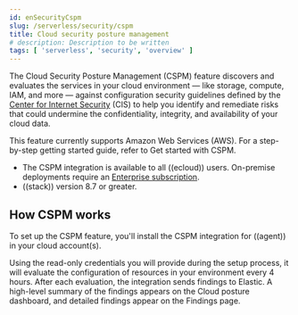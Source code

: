 ```yaml
---
id: enSecurityCspm
slug: /serverless/security/cspm
title: Cloud security posture management
# description: Description to be written
tags: [ 'serverless', 'security', 'overview' ]
---
```


<div id="cspm"></div>

The Cloud Security Posture Management (CSPM) feature discovers and evaluates the services in your cloud environment — like storage, compute, IAM, and more — against configuration security guidelines defined by the [Center for Internet Security](https://www.cisecurity.org/) (CIS) to help you identify and remediate risks that could undermine the confidentiality, integrity, and availability of your cloud data.

This feature currently supports Amazon Web Services (AWS). For a step-by-step getting started guide, refer to <DocLink id="enSecurityCspmGetStarted">Get started with CSPM</DocLink>.

<DocCallOut title="Requirements">

* The CSPM integration is available to all ((ecloud)) users. On-premise deployments require an [Enterprise subscription](https://www.elastic.co/pricing).
* ((stack)) version 8.7 or greater.

</DocCallOut>

<div id="cspm-how-it-works"></div>

## How CSPM works

To set up the CSPM feature, you'll install the CSPM integration for ((agent)) in your cloud account(s).

Using the read-only credentials you will provide during the setup process, it will evaluate the configuration of resources in your environment every 4 hours.
After each evaluation, the integration sends findings to Elastic. A high-level summary of the findings appears on the <DocLink id="enSecurityCloudNatSecPostureDashboard">Cloud posture dashboard</DocLink>, and detailed findings appear on the <DocLink id="enSecurityFindingsPage">Findings page</DocLink>.
